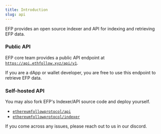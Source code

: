 ```yaml
---
title: Introduction
slug: api
---
```



EFP provides an open source indexer and API for indexing and retrieving EFP data.

### Public API

EFP core team provides a public API endpoint at [`https://api.ethfollow.xyz/api/v1`](https://api.ethfollow.xyz/api/v1).

If you are a dApp or wallet developer, you are free to use this endpoint to retrieve EFP data.

### Self-hosted API

You may also fork EFP's Indexer/API source code and deploy yourself.

- [`ethereumfollowprotocol/api`](https://github.com/ethereumfollowprotocol/api)
- [`ethereumfollowprotocol/indexer`](https://github.com/ethereumfollowprotocol/indexer)

If you come across any issues, please reach out to us in our discord.


